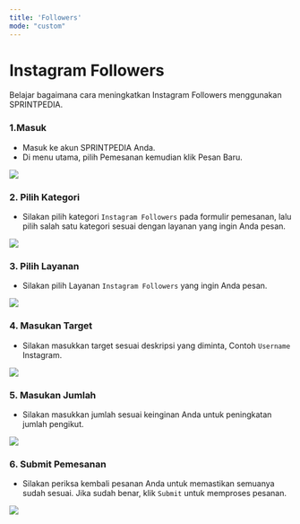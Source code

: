 ```yaml
---
title: 'Followers'
mode: "custom"
---
```


# Instagram Followers
Belajar bagaimana cara meningkatkan Instagram Followers menggunakan SPRINTPEDIA.

### 1.Masuk
- Masuk ke akun <Tooltip tip="SMM Panel Indonesia">SPRINTPEDIA</Tooltip> Anda.
- Di menu utama, pilih Pemesanan kemudian klik Pesan Baru.  
<Frame>
<img src="/images/menu-pesan-baru.png"/>
</Frame>

### 2. Pilih Kategori
- Silakan pilih kategori <code>Instagram Followers</code> pada formulir pemesanan, lalu pilih salah satu kategori sesuai dengan layanan yang ingin Anda pesan.
<Frame>
<img src="/images/from-pesan-kategori-ig-follow.png"/>
</Frame>

### 3. Pilih Layanan
- Silakan pilih Layanan <code>Instagram Followers</code> yang ingin Anda pesan.
<Frame>
<img src="/images/from-pesan-layanan-ig-follow.png"/>
</Frame>

### 4. Masukan Target
- Silakan masukkan target sesuai deskripsi yang diminta, Contoh <code>Username</code> Instagram.
<Frame>
<img src="/images/form-pesan-target-ig-follow.png"/>
</Frame>

### 5. Masukan Jumlah
- Silakan masukkan jumlah sesuai keinginan Anda untuk peningkatan jumlah pengikut.
<Frame>
<img src="/images/from-pesan-jumlah-ig-follow.png"/>
</Frame>

### 6. Submit Pemesanan
- Silakan periksa kembali pesanan Anda untuk memastikan semuanya sudah sesuai. Jika sudah benar, klik <code>Submit</code> untuk memproses pesanan.
<Frame>
<img src="/images/form-pesan-submit-ig-follow.png"/>
</Frame>